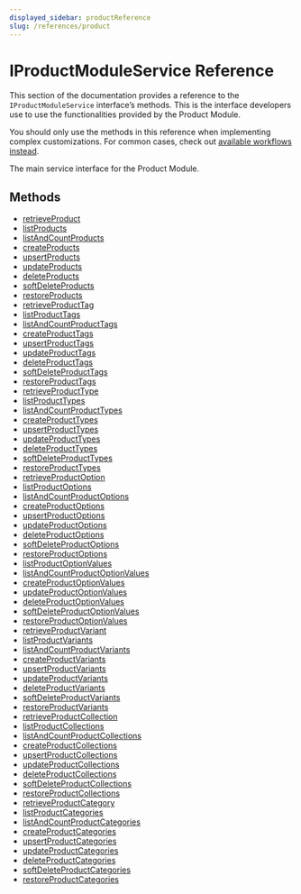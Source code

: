```yaml
---
displayed_sidebar: productReference
slug: /references/product
---
```



# IProductModuleService Reference

This section of the documentation provides a reference to the `IProductModuleService` interface’s methods. This is the interface developers use to use the functionalities provided by the Product Module.

<Note>

You should only use the methods in this reference when implementing complex customizations. For common cases, check out [available workflows instead](/medusa-workflows-reference).

</Note>

The main service interface for the Product Module.

## Methods

- [retrieveProduct](../../IProductModuleService/methods/product.IProductModuleService.retrieveProduct/page.mdx)
- [listProducts](../../IProductModuleService/methods/product.IProductModuleService.listProducts/page.mdx)
- [listAndCountProducts](../../IProductModuleService/methods/product.IProductModuleService.listAndCountProducts/page.mdx)
- [createProducts](../../IProductModuleService/methods/product.IProductModuleService.createProducts/page.mdx)
- [upsertProducts](../../IProductModuleService/methods/product.IProductModuleService.upsertProducts/page.mdx)
- [updateProducts](../../IProductModuleService/methods/product.IProductModuleService.updateProducts/page.mdx)
- [deleteProducts](../../IProductModuleService/methods/product.IProductModuleService.deleteProducts/page.mdx)
- [softDeleteProducts](../../IProductModuleService/methods/product.IProductModuleService.softDeleteProducts/page.mdx)
- [restoreProducts](../../IProductModuleService/methods/product.IProductModuleService.restoreProducts/page.mdx)
- [retrieveProductTag](../../IProductModuleService/methods/product.IProductModuleService.retrieveProductTag/page.mdx)
- [listProductTags](../../IProductModuleService/methods/product.IProductModuleService.listProductTags/page.mdx)
- [listAndCountProductTags](../../IProductModuleService/methods/product.IProductModuleService.listAndCountProductTags/page.mdx)
- [createProductTags](../../IProductModuleService/methods/product.IProductModuleService.createProductTags/page.mdx)
- [upsertProductTags](../../IProductModuleService/methods/product.IProductModuleService.upsertProductTags/page.mdx)
- [updateProductTags](../../IProductModuleService/methods/product.IProductModuleService.updateProductTags/page.mdx)
- [deleteProductTags](../../IProductModuleService/methods/product.IProductModuleService.deleteProductTags/page.mdx)
- [softDeleteProductTags](../../IProductModuleService/methods/product.IProductModuleService.softDeleteProductTags/page.mdx)
- [restoreProductTags](../../IProductModuleService/methods/product.IProductModuleService.restoreProductTags/page.mdx)
- [retrieveProductType](../../IProductModuleService/methods/product.IProductModuleService.retrieveProductType/page.mdx)
- [listProductTypes](../../IProductModuleService/methods/product.IProductModuleService.listProductTypes/page.mdx)
- [listAndCountProductTypes](../../IProductModuleService/methods/product.IProductModuleService.listAndCountProductTypes/page.mdx)
- [createProductTypes](../../IProductModuleService/methods/product.IProductModuleService.createProductTypes/page.mdx)
- [upsertProductTypes](../../IProductModuleService/methods/product.IProductModuleService.upsertProductTypes/page.mdx)
- [updateProductTypes](../../IProductModuleService/methods/product.IProductModuleService.updateProductTypes/page.mdx)
- [deleteProductTypes](../../IProductModuleService/methods/product.IProductModuleService.deleteProductTypes/page.mdx)
- [softDeleteProductTypes](../../IProductModuleService/methods/product.IProductModuleService.softDeleteProductTypes/page.mdx)
- [restoreProductTypes](../../IProductModuleService/methods/product.IProductModuleService.restoreProductTypes/page.mdx)
- [retrieveProductOption](../../IProductModuleService/methods/product.IProductModuleService.retrieveProductOption/page.mdx)
- [listProductOptions](../../IProductModuleService/methods/product.IProductModuleService.listProductOptions/page.mdx)
- [listAndCountProductOptions](../../IProductModuleService/methods/product.IProductModuleService.listAndCountProductOptions/page.mdx)
- [createProductOptions](../../IProductModuleService/methods/product.IProductModuleService.createProductOptions/page.mdx)
- [upsertProductOptions](../../IProductModuleService/methods/product.IProductModuleService.upsertProductOptions/page.mdx)
- [updateProductOptions](../../IProductModuleService/methods/product.IProductModuleService.updateProductOptions/page.mdx)
- [deleteProductOptions](../../IProductModuleService/methods/product.IProductModuleService.deleteProductOptions/page.mdx)
- [softDeleteProductOptions](../../IProductModuleService/methods/product.IProductModuleService.softDeleteProductOptions/page.mdx)
- [restoreProductOptions](../../IProductModuleService/methods/product.IProductModuleService.restoreProductOptions/page.mdx)
- [listProductOptionValues](../../IProductModuleService/methods/product.IProductModuleService.listProductOptionValues/page.mdx)
- [listAndCountProductOptionValues](../../IProductModuleService/methods/product.IProductModuleService.listAndCountProductOptionValues/page.mdx)
- [createProductOptionValues](../../IProductModuleService/methods/product.IProductModuleService.createProductOptionValues/page.mdx)
- [updateProductOptionValues](../../IProductModuleService/methods/product.IProductModuleService.updateProductOptionValues/page.mdx)
- [deleteProductOptionValues](../../IProductModuleService/methods/product.IProductModuleService.deleteProductOptionValues/page.mdx)
- [softDeleteProductOptionValues](../../IProductModuleService/methods/product.IProductModuleService.softDeleteProductOptionValues/page.mdx)
- [restoreProductOptionValues](../../IProductModuleService/methods/product.IProductModuleService.restoreProductOptionValues/page.mdx)
- [retrieveProductVariant](../../IProductModuleService/methods/product.IProductModuleService.retrieveProductVariant/page.mdx)
- [listProductVariants](../../IProductModuleService/methods/product.IProductModuleService.listProductVariants/page.mdx)
- [listAndCountProductVariants](../../IProductModuleService/methods/product.IProductModuleService.listAndCountProductVariants/page.mdx)
- [createProductVariants](../../IProductModuleService/methods/product.IProductModuleService.createProductVariants/page.mdx)
- [upsertProductVariants](../../IProductModuleService/methods/product.IProductModuleService.upsertProductVariants/page.mdx)
- [updateProductVariants](../../IProductModuleService/methods/product.IProductModuleService.updateProductVariants/page.mdx)
- [deleteProductVariants](../../IProductModuleService/methods/product.IProductModuleService.deleteProductVariants/page.mdx)
- [softDeleteProductVariants](../../IProductModuleService/methods/product.IProductModuleService.softDeleteProductVariants/page.mdx)
- [restoreProductVariants](../../IProductModuleService/methods/product.IProductModuleService.restoreProductVariants/page.mdx)
- [retrieveProductCollection](../../IProductModuleService/methods/product.IProductModuleService.retrieveProductCollection/page.mdx)
- [listProductCollections](../../IProductModuleService/methods/product.IProductModuleService.listProductCollections/page.mdx)
- [listAndCountProductCollections](../../IProductModuleService/methods/product.IProductModuleService.listAndCountProductCollections/page.mdx)
- [createProductCollections](../../IProductModuleService/methods/product.IProductModuleService.createProductCollections/page.mdx)
- [upsertProductCollections](../../IProductModuleService/methods/product.IProductModuleService.upsertProductCollections/page.mdx)
- [updateProductCollections](../../IProductModuleService/methods/product.IProductModuleService.updateProductCollections/page.mdx)
- [deleteProductCollections](../../IProductModuleService/methods/product.IProductModuleService.deleteProductCollections/page.mdx)
- [softDeleteProductCollections](../../IProductModuleService/methods/product.IProductModuleService.softDeleteProductCollections/page.mdx)
- [restoreProductCollections](../../IProductModuleService/methods/product.IProductModuleService.restoreProductCollections/page.mdx)
- [retrieveProductCategory](../../IProductModuleService/methods/product.IProductModuleService.retrieveProductCategory/page.mdx)
- [listProductCategories](../../IProductModuleService/methods/product.IProductModuleService.listProductCategories/page.mdx)
- [listAndCountProductCategories](../../IProductModuleService/methods/product.IProductModuleService.listAndCountProductCategories/page.mdx)
- [createProductCategories](../../IProductModuleService/methods/product.IProductModuleService.createProductCategories/page.mdx)
- [upsertProductCategories](../../IProductModuleService/methods/product.IProductModuleService.upsertProductCategories/page.mdx)
- [updateProductCategories](../../IProductModuleService/methods/product.IProductModuleService.updateProductCategories/page.mdx)
- [deleteProductCategories](../../IProductModuleService/methods/product.IProductModuleService.deleteProductCategories/page.mdx)
- [softDeleteProductCategories](../../IProductModuleService/methods/product.IProductModuleService.softDeleteProductCategories/page.mdx)
- [restoreProductCategories](../../IProductModuleService/methods/product.IProductModuleService.restoreProductCategories/page.mdx)
